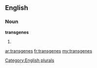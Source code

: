 ==English==

===Noun===
'''transgenes'''

# {{plural of|[[transgene]]}}

[[Category:English plurals]]

[[ar:transgenes]]
[[fr:transgenes]]
[[my:transgenes]]